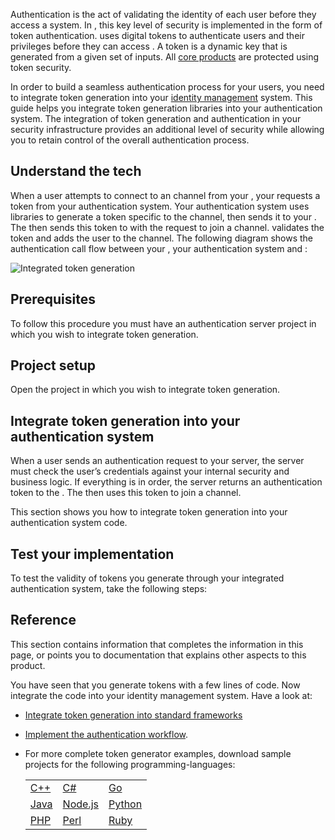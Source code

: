 

Authentication is the act of validating the identity of each user before they access a system. In <Vg k="AGORA_BACKEND" />, this key level of security is implemented in the form of token authentication. <Vg k="AGORA_BACKEND" /> uses digital tokens to authenticate users and their privileges before they can access <Vpd k="NAME"/>. A token is a dynamic key that is generated from a given set of inputs. All <Vg k="COMPANY" /> [core products](https://www.agora.io/en/products/) are protected using token security.

In order to build a seamless authentication process for your users, you need to integrate token generation into your [identity management](https://en.wikipedia.org/wiki/Identity_management) system. This guide helps you integrate <Vg k="COMPANY" /> token generation libraries into your authentication system. The integration of <Vg k="COMPANY" /> token generation and authentication in your security infrastructure provides an additional level of security while allowing you to retain control of the overall authentication process.

## Understand the tech

When a user attempts to connect to an <Vg k="COMPANY" /> channel from your <Vpl k="CLIENT" />, your <Vpl k="CLIENT" /> requests a token from your authentication system. Your authentication system uses <Vg k="COMPANY" /> libraries to generate a token specific to the channel, then sends it to your <Vpl k="CLIENT" />. The <Vpl k="CLIENT" /> then sends this token to <Vg k="AGORA_BACKEND" /> with the request to join a channel. <Vg k="AGORA_BACKEND" /> validates the token and adds the user to the channel. The following diagram shows the authentication call flow between your <Vpl k="CLIENT" />, your authentication system and <Vg k="AGORA_BACKEND" />:

![Integrated token generation](/images/video-sdk/integrated-token-generation.svg)

## Prerequisites

To follow this procedure you must have an authentication server project in which you wish to integrate token generation.


## Project setup

Open the project in which you wish to integrate token generation.

## Integrate token generation into your authentication system

When a user sends an authentication request to your server, the server must check the user’s credentials against your internal security and business logic. If everything is in order, the server returns an <Vg k="COMPANY" /> authentication token to the <Vpl k="CLIENT" />. The <Vpl k="CLIENT" /> then uses this token to join a channel.

This section shows you how to integrate <Vg k="COMPANY" /> token generation into your authentication system code.

<ProjectImplement />

## Test your implementation

To test the validity of tokens you generate through your integrated authentication system, take the following steps:

<ProjectTest />

## Reference

This section contains information that completes the information in this page, or points you to documentation that explains other aspects to this product.

You have seen that you generate <Vg k="COMPANY" /> tokens with a few lines of code. Now integrate the code into your identity management system. Have a look at:

-   [Integrate token generation into standard frameworks](https://www.agora.io/en/blog/?s=token+server&post_type=post)

-   [Implement the authentication workflow](../develop/authentication-workflow).

-   For more complete token generator examples, download sample projects for the following programming-languages:

    |                                                                             |                                                                                  |                                                                                 |
    |-----------------------------------------------------------------------------|----------------------------------------------------------------------------------|---------------------------------------------------------------------------------|
    | [C++](https://github.com/AgoraIO/Tools/tree/master/DynamicKey/AgoraDynamicKey/cpp)   | [C\#](https://github.com/AgoraIO/Tools/tree/master/DynamicKey/AgoraDynamicKey/csharp)     | [Go](https://github.com/AgoraIO/Tools/tree/master/DynamicKey/AgoraDynamicKey/go)         |
    | [Java](https://github.com/AgoraIO/Tools/tree/master/DynamicKey/AgoraDynamicKey/java) | [Node.js](https://github.com/AgoraIO/Tools/tree/master/DynamicKey/AgoraDynamicKey/nodejs) | [Python](https://github.com/AgoraIO/Tools/tree/master/DynamicKey/AgoraDynamicKey/python) |
    | [PHP](https://github.com/AgoraIO/Tools/tree/master/DynamicKey/AgoraDynamicKey/php)   | [Perl](https://github.com/AgoraIO/Tools/tree/master/DynamicKey/AgoraDynamicKey/perl)      | [Ruby](https://github.com/AgoraIO/Tools/tree/master/DynamicKey/AgoraDynamicKey/ruby)     |
